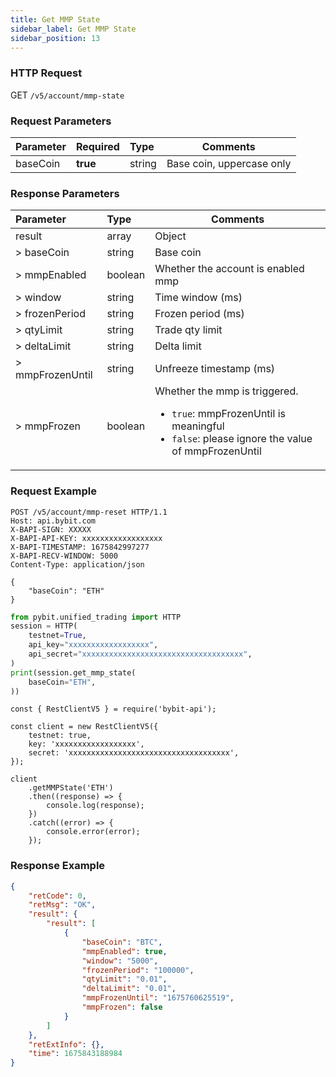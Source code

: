 ```yaml
---
title: Get MMP State
sidebar_label: Get MMP State
sidebar_position: 13
---
```


### HTTP Request
GET `/v5/account/mmp-state`

### Request Parameters
| Parameter | Required | Type | Comments|
|:----- |:-------|:-----|------ |
|baseCoin |**true** |string |Base coin, uppercase only|

### Response Parameters
| Parameter | Type | Comments|
|:----- |:-----|----- |
|result |array |Object |
|> baseCoin |string |Base coin|
|> mmpEnabled |boolean |Whether the account is enabled mmp|
|> window |string |Time window (ms)|
|> frozenPeriod |string |Frozen period (ms)|
|> qtyLimit |string |Trade qty limit|
|> deltaLimit |string |Delta limit|
|> mmpFrozenUntil |string |Unfreeze timestamp (ms)|
|> mmpFrozen |boolean |Whether the mmp is triggered. <ul><li>`true`: mmpFrozenUntil is meaningful</li><li>`false`: please ignore the value of mmpFrozenUntil</li></ul>|

### Request Example
<Tabs groupId="programming-languages">
<TabItem value="http" label="HTTP">

```http
POST /v5/account/mmp-reset HTTP/1.1
Host: api.bybit.com
X-BAPI-SIGN: XXXXX
X-BAPI-API-KEY: xxxxxxxxxxxxxxxxxx
X-BAPI-TIMESTAMP: 1675842997277
X-BAPI-RECV-WINDOW: 5000
Content-Type: application/json

{
    "baseCoin": "ETH"
}
```

</TabItem>
<TabItem value="python" label="Python">

```python
from pybit.unified_trading import HTTP
session = HTTP(
    testnet=True,
    api_key="xxxxxxxxxxxxxxxxxx",
    api_secret="xxxxxxxxxxxxxxxxxxxxxxxxxxxxxxxxxxxx",
)
print(session.get_mmp_state(
    baseCoin="ETH",
))
```

</TabItem>
<TabItem value="Node" label="Node.js">

```n4js
const { RestClientV5 } = require('bybit-api');

const client = new RestClientV5({
    testnet: true,
    key: 'xxxxxxxxxxxxxxxxxx',
    secret: 'xxxxxxxxxxxxxxxxxxxxxxxxxxxxxxxxxxxx',
});

client
    .getMMPState('ETH')
    .then((response) => {
        console.log(response);
    })
    .catch((error) => {
        console.error(error);
    });
```

</TabItem>
</Tabs>

### Response Example

```json
{
    "retCode": 0,
    "retMsg": "OK",
    "result": {
        "result": [
            {
                "baseCoin": "BTC",
                "mmpEnabled": true,
                "window": "5000",
                "frozenPeriod": "100000",
                "qtyLimit": "0.01",
                "deltaLimit": "0.01",
                "mmpFrozenUntil": "1675760625519",
                "mmpFrozen": false
            }
        ]
    },
    "retExtInfo": {},
    "time": 1675843188984
}
```
